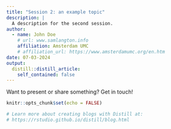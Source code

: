 ```yaml
---
title: "Session 2: an example topic"
description: |
  A description for the second session.
author:
  - name: John Doe
    # url: www.samlangton.info
    affiliation: Amsterdam UMC
    # affiliation_url: https://www.amsterdamumc.org/en.htm
date: 07-03-2024
output:
  distill::distill_article:
    self_contained: false
---
```


Want to present or share something? Get in touch!


```r
knitr::opts_chunk$set(echo = FALSE)

# Learn more about creating blogs with Distill at:
# https://rstudio.github.io/distill/blog.html

```



